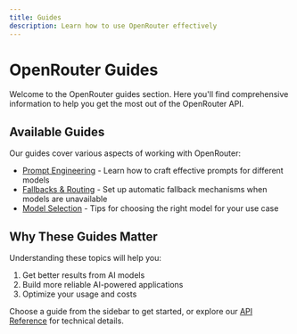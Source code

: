 ```yaml
---
title: Guides
description: Learn how to use OpenRouter effectively
---
```


# OpenRouter Guides

Welcome to the OpenRouter guides section. Here you'll find comprehensive information to help you get the most out of the OpenRouter API.

## Available Guides

Our guides cover various aspects of working with OpenRouter:

- [Prompt Engineering](/docs/guides/prompt-engineering) - Learn how to craft effective prompts for different models
- [Fallbacks & Routing](/docs/guides/fallbacks-routing) - Set up automatic fallback mechanisms when models are unavailable
- [Model Selection](/docs/guides/model-selection) - Tips for choosing the right model for your use case

## Why These Guides Matter

Understanding these topics will help you:

1. Get better results from AI models
2. Build more reliable AI-powered applications
3. Optimize your usage and costs

Choose a guide from the sidebar to get started, or explore our [API Reference](/docs/api) for technical details.

